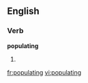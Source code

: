 ==English==

===Verb===
'''populating'''

# {{present participle of|populate}}

[[fr:populating]]
[[vi:populating]]